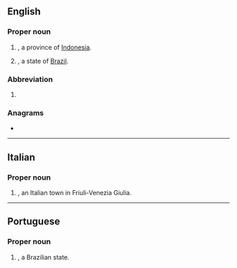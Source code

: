 {{also|Appendix:Variations of "go"}}
==English==

===Proper noun===
{{en-proper noun}}

# {{abbreviation of|Gorontalo|dot=|lang=en}}, a province of [[Indonesia]].
# {{abbreviation of|Goiás|dot=|lang=en}}, a state of [[Brazil]].

===Abbreviation===
{{rfc-header|Abbreviation}}
{{head|en|abbreviation}}
# {{abbreviation of|lang=en|graphene oxide}}

===Anagrams===
* {{anagrams|en|'og|Og|og}}

----

==Italian==

===Proper noun===
{{it-proper noun|f}}

# {{abbreviation of|Gorizia|lang=it|dot=}}, an Italian town in Friuli-Venezia Giulia.

----

==Portuguese==

===Proper noun===
{{pt-proper noun}}

# {{abbreviation of|Goiás|lang=pt|dot=}}, a Brazilian state.